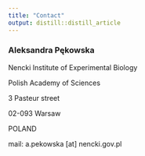 ```yaml
---
title: "Contact"
output: distill::distill_article
---
```


<link rel="stylesheet" href="styles.css" type="text/css">


### Aleksandra Pękowska

Nencki Institute of Experimental Biology

Polish Academy of Sciences

3 Pasteur street

02-093 Warsaw

POLAND



mail: a.pekowska [at] nencki.gov.pl
